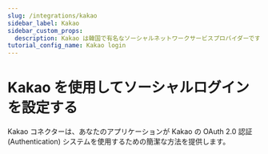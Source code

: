 ```yaml
---
slug: /integrations/kakao
sidebar_label: Kakao
sidebar_custom_props:
  description: Kakao は韓国で有名なソーシャルネットワークサービスプロバイダーです。
tutorial_config_name: Kakao login
---
```




# Kakao を使用してソーシャルログインを設定する

Kakao コネクターは、あなたのアプリケーションが Kakao の OAuth 2.0 認証 (Authentication) システムを使用するための簡潔な方法を提供します。

<GuideTip />

<Integration />
